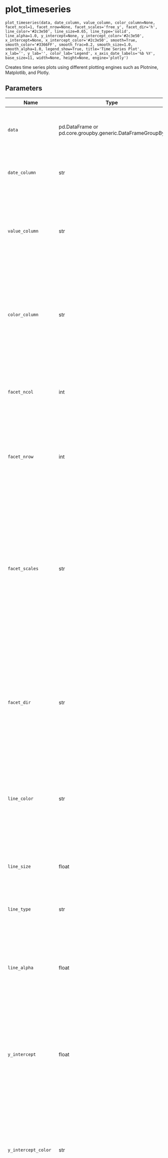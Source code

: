 # plot_timeseries { #timetk.plot_timeseries }

`plot_timeseries(data, date_column, value_column, color_column=None, facet_ncol=1, facet_nrow=None, facet_scales='free_y', facet_dir='h', line_color='#2c3e50', line_size=0.65, line_type='solid', line_alpha=1.0, y_intercept=None, y_intercept_color='#2c3e50', x_intercept=None, x_intercept_color='#2c3e50', smooth=True, smooth_color='#3366FF', smooth_frac=0.2, smooth_size=1.0, smooth_alpha=1.0, legend_show=True, title='Time Series Plot', x_lab='', y_lab='', color_lab='Legend', x_axis_date_labels='%b %Y', base_size=11, width=None, height=None, engine='plotly')`

Creates time series plots using different plotting engines such as Plotnine, Matplotlib, and Plotly.

## Parameters

| Name                 | Type                                                     | Description                                                                                                                                                                                                                                                                                                                                                                                                                                                                  | Default              |
|----------------------|----------------------------------------------------------|------------------------------------------------------------------------------------------------------------------------------------------------------------------------------------------------------------------------------------------------------------------------------------------------------------------------------------------------------------------------------------------------------------------------------------------------------------------------------|----------------------|
| `data`               | pd.DataFrame or pd.core.groupby.generic.DataFrameGroupBy | The input data for the plot. It can be either a Pandas DataFrame or a Pandas DataFrameGroupBy object.                                                                                                                                                                                                                                                                                                                                                                        | _required_           |
| `date_column`        | str                                                      | The name of the column in the DataFrame that contains the dates for the time series data.                                                                                                                                                                                                                                                                                                                                                                                    | _required_           |
| `value_column`       | str                                                      | The `value_column` parameter is used to specify the name of the column in the DataFrame that contains the values for the time series data. This column will be plotted on the y-axis of the time series plot.                                                                                                                                                                                                                                                                | _required_           |
| `color_column`       | str                                                      | The `color_column` parameter is an optional parameter that specifies the column in the DataFrame that will be used to assign colors to the different time series. If this parameter is not provided, all time series will have the same color.                                                                                                                                                                                                                               | `None`               |
| `facet_ncol`         | int                                                      | The `facet_ncol` parameter determines the number of columns in the facet grid. It specifies how many subplots will be arranged horizontally in the plot.                                                                                                                                                                                                                                                                                                                     | `1`                  |
| `facet_nrow`         | int                                                      | The `facet_nrow` parameter determines the number of rows in the facet grid. It specifies how many subplots will be arranged vertically in the grid.                                                                                                                                                                                                                                                                                                                          | `None`               |
| `facet_scales`       | str                                                      | The `facet_scales` parameter determines the scaling of the y-axis in the facetted plots. It can take the following values: - "free_y": The y-axis scale will be free for each facet, but the x-axis scale will be fixed for all facets. This is the default value. - "free_x": The y-axis scale will be free for each facet, but the x-axis scale will be fixed for all facets. - "free": The y-axis scale will be free for each facet (subplot). This is the default value. | `'free_y'`           |
| `facet_dir`          | str                                                      | The `facet_dir` parameter determines the direction in which the facets (subplots) are arranged. It can take two possible values: - "h": The facets will be arranged horizontally (in rows). This is the default value. - "v": The facets will be arranged vertically (in columns).                                                                                                                                                                                           | `'h'`                |
| `line_color`         | str                                                      | The `line_color` parameter is used to specify the color of the lines in the time series plot. It accepts a string value representing a color code or name. The default value is "#2c3e50", which corresponds to a dark blue color.                                                                                                                                                                                                                                           | `'#2c3e50'`          |
| `line_size`          | float                                                    | The `line_size` parameter is used to specify the size of the lines in the time series plot. It determines the thickness of the lines.                                                                                                                                                                                                                                                                                                                                        | `0.65`               |
| `line_type`          | str                                                      | The `line_type` parameter is used to specify the type of line to be used in the time series plot.                                                                                                                                                                                                                                                                                                                                                                            | `'solid'`            |
| `line_alpha`         | float                                                    | The `line_alpha` parameter controls the transparency of the lines in the time series plot. It accepts a value between 0 and 1, where 0 means completely transparent (invisible) and 1 means completely opaque (solid).                                                                                                                                                                                                                                                       | `1.0`                |
| `y_intercept`        | float                                                    | The `y_intercept` parameter is used to add a horizontal line to the plot at a specific y-value. It can be set to a numeric value to specify the y-value of the intercept. If set to `None` (default), no y-intercept line will be added to the plot                                                                                                                                                                                                                          | `None`               |
| `y_intercept_color`  | str                                                      | The `y_intercept_color` parameter is used to specify the color of the y-intercept line in the plot. It accepts a string value representing a color code or name. The default value is "#2c3e50", which corresponds to a dark blue color. You can change this value.                                                                                                                                                                                                          | `'#2c3e50'`          |
| `x_intercept`        | str                                                      | The `x_intercept` parameter is used to add a vertical line at a specific x-axis value on the plot. It is used to highlight a specific point or event in the time series data.  - By default, it is set to `None`, which means no vertical line will be added.  - You can use a date string to specify the x-axis value of the intercept. For example, "2020-01-01" would add a vertical line at the beginning of the year 2020.                                              | `None`               |
| `x_intercept_color`  | str                                                      | The `x_intercept_color` parameter is used to specify the color of the vertical line that represents the x-intercept in the plot. By default, it is set to "#2c3e50", which is a dark blue color. You can change this value to any valid color code.                                                                                                                                                                                                                          | `'#2c3e50'`          |
| `smooth`             | bool                                                     | The `smooth` parameter is a boolean indicating whether or not to apply smoothing to the time eries data. If set to True, the time series will be smoothed using the lowess algorithm. The default value is True.                                                                                                                                                                                                                                                             | `True`               |
| `smooth_color`       | str                                                      | The `smooth_color` parameter is used to specify the color of the smoothed line in the time series plot. It accepts a string value representing a color code or name. The default value is `#3366FF`, which corresponds to a shade of blue. You can change this value to any valid color code.                                                                                                                                                                                | `'#3366FF'`          |
| `smooth_frac`        | float                                                    | The `smooth_frac` parameter is used to control the fraction of data points used for smoothing the time series. It determines the degree of smoothing applied to the data. A smaller value of `smooth_frac` will result in more smoothing, while a larger value will result in less smoothing. The default value is 0.2.                                                                                                                                                      | `0.2`                |
| `smooth_size`        | float                                                    | The `smooth_size` parameter is used to specify the size of the line used to plot the smoothed values in the time series plot. It is a numeric value that controls the thickness of the line. A larger value will result in a thicker line, while a smaller value will result in a thinner line                                                                                                                                                                               | `1.0`                |
| `smooth_alpha`       | float                                                    | The `smooth_alpha` parameter controls the transparency of the smoothed line in the plot. It accepts a value between 0 and 1, where 0 means completely transparent and 1 means completely opaque.                                                                                                                                                                                                                                                                             | `1.0`                |
| `legend_show`        | bool                                                     | The `legend_show` parameter is a boolean indicating whether or not to show the legend in the plot. If set to True, the legend will be displayed. The default value is True.                                                                                                                                                                                                                                                                                                  | `True`               |
| `title`              | str                                                      | The title of the plot.                                                                                                                                                                                                                                                                                                                                                                                                                                                       | `'Time Series Plot'` |
| `x_lab`              | str                                                      | The `x_lab` parameter is used to specify the label for the x-axis in the plot. It is a string that represents the label text.                                                                                                                                                                                                                                                                                                                                                | `''`                 |
| `y_lab`              | str                                                      | The `y_lab` parameter is used to specify the label for the y-axis in the plot. It is a string that represents the label for the y-axis.                                                                                                                                                                                                                                                                                                                                      | `''`                 |
| `color_lab`          | str                                                      | The `color_lab` parameter is used to specify the label for the legend or color scale in the plot. It is used to provide a description of the colors used in the plot, typically when a color column is specified.                                                                                                                                                                                                                                                            | `'Legend'`           |
| `x_axis_date_labels` | str                                                      | The `x_axis_date_labels` parameter is used to specify the format of the date labels on the x-axis of the plot. It accepts a string representing the format of the date labels. For  example, "%b %Y" would display the month abbreviation and year (e.g., Jan 2020).                                                                                                                                                                                                         | `'%b %Y'`            |
| `base_size`          | float                                                    | The `base_size` parameter is used to set the base font size for the plot. It determines the size of the text elements such as axis labels, titles, and legends.                                                                                                                                                                                                                                                                                                              | `11`                 |
| `width`              | int                                                      | The `width` parameter is used to specify the width of the plot. It determines the horizontal size of the plot in pixels.                                                                                                                                                                                                                                                                                                                                                     | `None`               |
| `height`             | int                                                      | The `height` parameter is used to specify the height of the plot in pixels. It determines the vertical size of the plot when it is rendered.                                                                                                                                                                                                                                                                                                                                 | `None`               |
| `engine`             | str                                                      | The `engine` parameter specifies the plotting library to use for creating the time series plot. It can take one of the following values:  - "plotly" (interactive): Use the plotly library to create the plot. This is the default value. - "plotnine" (static): Use the plotnine library to create the plot. This is the default value. - "matplotlib" (static): Use the matplotlib library to create the plot.                                                             | `'plotly'`           |

## Returns

| Type                                                                                                 | Description                                                                                                                                                                                                         |
|------------------------------------------------------------------------------------------------------|---------------------------------------------------------------------------------------------------------------------------------------------------------------------------------------------------------------------|
| The function `plot_timeseries` returns a plot object, depending on the specified `engine` parameter. | - If `engine` is set to 'plotnine' or 'matplotlib', the function returns a plot object that can be further customized or displayed.  - If `engine` is set to 'plotly', the function returns a plotly figure object. |

## Examples

```python
import timetk as tk

df = tk.load_dataset('m4_monthly', parse_dates = ['date'])

# Plotly Object: Single Time Series
fig = (
    df
        .query('id == "M750"')
        .plot_timeseries(
            'date', 'value', 
            facet_ncol = 1,
            x_axis_date_labels = "%Y",
            engine = 'plotly',
        )
)
fig
```

```python
# Plotly Object: Grouped Time Series
fig = (
    df
        .groupby('id')
        .plot_timeseries(
            'date', 'value', 
            facet_ncol = 2,
            facet_scales = "free_y",
            smooth_frac = 0.2,
            smooth_size = 2.0,
            y_intercept = None,
            x_axis_date_labels = "%Y",
            engine = 'plotly',
            width = 600,
            height = 500,
        )
)
fig
```

```python
# Plotly Object: Color Column
fig = (
    df
        .plot_timeseries(
            'date', 'value', 
            color_column = 'id',
            smooth = False,
            y_intercept = 0,
            x_axis_date_labels = "%Y",
            engine = 'plotly',
        )
)
fig
```

```python
# Plotnine Object: Single Time Series
fig = (
    df
        .query('id == "M1"')
        .plot_timeseries(
            'date', 'value', 
            x_axis_date_labels = "%Y",
            engine = 'plotnine'
        )
)
fig
```

```python
# Plotnine Object: Grouped Time Series
fig = (
    df
        .groupby('id')
        .plot_timeseries(
            'date', 'value', 
            facet_ncol = 2,
            facet_scales = "free",
            line_size = 0.35,
            x_axis_date_labels = "%Y",
            engine = 'plotnine'
        )
)
fig
```

```python
# Plotnine Object: Color Column
fig = (
    df
        .plot_timeseries(
            'date', 'value', 
            color_column = 'id',
            smooth = False,
            y_intercept = 0,
            x_axis_date_labels = "%Y",
            engine = 'plotnine',
        )
)
fig
```

```python
# Matplotlib object (same as plotnine, but converted to matplotlib object)
fig = (
    df
        .groupby('id')
        .plot_timeseries(
            'date', 'value', 
            color_column = 'id',
            facet_ncol = 2,
            x_axis_date_labels = "%Y",
            engine = 'matplotlib'
        )
)
fig
```